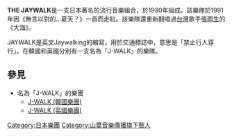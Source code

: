 {{Infobox musical artist<!--Wikipedia:ウィキプロジェクト 音楽家を参照-->
| Name=THE JAYWALK
| Background=group_or_band
| Alias=旧名：J-WALK、JAYWALK
| Origin= {{JPN}}
| Genre=流行/搖滾
| Years_active=1980年～
| Label=3.14 records（自主標籤）
| Production=フリーウェイ
| Associated_acts= 
| Influences= 
| URL=https://web.archive.org/web/20000919191021/http://www.jaywalk.co.jp/index2.html
| Current_members=知久光康（Guitar、隊長）<br />杉田裕（Keyboard）<br />中内助六（Bass）<br />田切純一（Drums）<br />浅川昌輝（Guitar）<br />馬渕英将（Vocal）<br />青木桃子（Drums）
| Past_members=中川謙太郎（Vocal、Guitar）<br />清水達也（Percussion）<br />長島進（Bass）<br />近藤敬三（Guitar）<br />中村耕一（Vocal）
| Notable_instruments= 
}}
'''THE JAYWALK'''是一支日本著名的流行音樂組合，於1980年組成。該樂隊於1991年因《無言以對的...夏天？》一首而走紅。該樂隊還重新翻唱過[[台灣|台灣]]歌手[[張雨生|張雨生]]的《大海》。

JAYWALK是英文Jaywalking的縮寫，用於交通標誌中，意思是「禁止行人穿行」。在韓國和英國分別有一支名為「J-WALK」的樂隊。

== 參見 ==
*名為「J-WALK」的樂團
**[[J-WALK_(韓國樂團)|J-WALK (韓國樂團)]]
**[[J-WALK_(英國樂團)|J-WALK (英國樂團)]]

{{Authority control}}
[[Category:日本樂團|Category:日本樂團]]
[[Category:山葉音樂傳播旗下藝人|Category:山葉音樂傳播旗下藝人]]